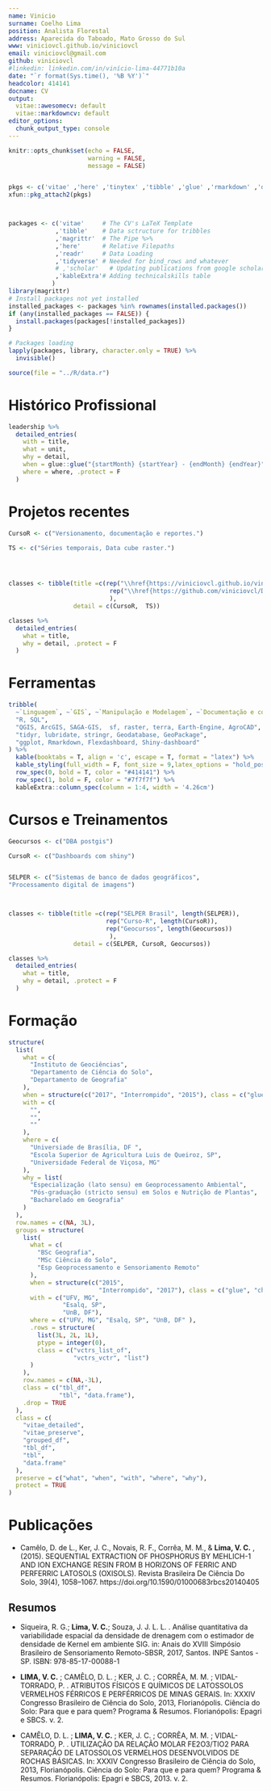 ```yaml
---
name: Vinicio
surname: Coelho Lima
position: Analista Florestal
address: Aparecida do Taboado, Mato Grosso do Sul
www: viniciovcl.github.io/viniciovcl
email: viniciovcl@gmail.com
github: viniciovcl
#linkedin: linkedin.com/in/vinício-lima-44771b10a
date: "`r format(Sys.time(), '%B %Y')`"
headcolor: 414141
docname: CV
output:
  vitae::awesomecv: default
  vitae::markdowncv: default
editor_options:
  chunk_output_type: console
---
```


```r
knitr::opts_chunk$set(echo = FALSE,
                      warning = FALSE,
                      message = FALSE)


pkgs <- c('vitae' ,'here' ,'tinytex' ,'tibble' ,'glue' ,'rmarkdown' ,'dplyr', 'readr' ,'yaml')
xfun::pkg_attach2(pkgs)



packages <- c('vitae'     # The CV's LaTeX Template
             ,'tibble'    # Data sctructure for tribbles
             ,'magrittr'  # The Pipe %>%
             ,'here'      # Relative Filepaths
             ,'readr'     # Data Loading
             ,'tidyverse' # Needed for bind_rows and whatever
             # ,'scholar'   # Updating publications from google scholar
             ,'kableExtra'# Adding technicalskills table
            )
library(magrittr)
# Install packages not yet installed
installed_packages <- packages %in% rownames(installed.packages())
if (any(installed_packages == FALSE)) {
  install.packages(packages[!installed_packages])
}

# Packages loading
lapply(packages, library, character.only = TRUE) %>%
  invisible()

source(file = "../R/data.r")

```


# Histórico Profissional


```r

leadership %>%
  detailed_entries(
    with = title,
    what = unit,
    why = detail,
    when = glue::glue("{startMonth} {startYear} - {endMonth} {endYear}",.na = ""),
    where = where, .protect = F
  )

```




# Projetos recentes


```r


CursoR <- c("Versionamento, documentação e reportes.")

TS <- c("Séries temporais, Data cube raster.")




classes <- tibble(title =c(rep("\\href{https://viniciovcl.github.io/viniciovcl/post/}{\\color{black}{Relatórios reprodutíveis}}", length(CursoR)),
                            rep("\\href{https://github.com/viniciovcl/Data-cube-raster/}{\\color{black}{Análise de imagens de satélite}}",length(TS))
                            ),
                  detail = c(CursoR,  TS))

classes %>%
  detailed_entries(
    what = title,
    why = detail, .protect = F
  )
```


<!-- \smallskip -->


# Ferramentas

<!-- \noindent\makebox[\linewidth]{\rule{\textwidth}{0.4pt}} -->

  <!-- \par\noindent\nobreak\vspace{-30pt}\rule{\textwidth}{1pt} -->

```r
tribble(
  ~`Linguagem`, ~`GIS`, ~`Manipulação e Modelagem`, ~`Documentação e comunicação`,
  "R, SQL",
  "QGIS, ArcGIS, SAGA-GIS,  sf, raster, terra, Earth-Engine, AgroCAD",
  "tidyr, lubridate, stringr, Geodatabase, GeoPackage",
  "ggplot, Rmarkdown, Flexdashboard, Shiny-dashboard"
) %>%
  kable(booktabs = T, align = 'c', escape = T, format = "latex") %>%
  kable_styling(full_width = F, font_size = 9,latex_options = "hold_position") %>%
  row_spec(0, bold = T, color = "#414141") %>%
  row_spec(1, bold = F, color = "#7f7f7f") %>%
  kableExtra::column_spec(column = 1:4, width = '4.26cm')
```

<!-- \smallskip -->


# Cursos e Treinamentos


```r

Geocursos <- c("DBA postgis")

CursoR <- c("Dashboards com shiny")


SELPER <- c("Sistemas de banco de dados geográficos",
"Processamento digital de imagens")



classes <- tibble(title =c(rep("SELPER Brasil", length(SELPER)),
                           rep("Curso-R", length(CursoR)),
                           rep("Geocursos", length(Geocursos)) 
                            ),
                  detail = c(SELPER, CursoR, Geocursos))

classes %>%
  detailed_entries(
    what = title,
    why = detail, .protect = F
  )
```



# Formação

```r
structure(
  list(
    what = c(
      "Instituto de Geociências",
      "Departamento de Ciência do Solo",
      "Departamento de Geografia"
    ),
    when = structure(c("2017", "Interrompido", "2015"), class = c("glue", "character")),
    with = c(
      "",
      "",
      ""
    ),
    where = c(
      "Universiade de Brasília, DF ",
      "Escola Superior de Agricultura Luis de Queiroz, SP",
      "Universidade Federal de Viçosa, MG"
    ),
    why = list(
      "Especialização (lato sensu) em Geoprocessamento Ambiental",
      "Pós-graduação (stricto sensu) em Solos e Nutrição de Plantas",
      "Bacharelado em Geografia"
    )
  ),
  row.names = c(NA, 3L),
  groups = structure(
    list(
      what = c(
        "BSc Geografia",
        "MSc Ciência do Solo",
        "Esp Geoprocessamento e Sensoriamento Remoto"
      ),
      when = structure(c("2015",
                         "Interrompido", "2017"), class = c("glue", "character")),
      with = c("UFV, MG",
               "Esalq, SP",
               "UnB, DF"),
      where = c("UFV, MG", "Esalq, SP", "UnB, DF" ),
      .rows = structure(
        list(3L, 2L, 1L),
        ptype = integer(0),
        class = c("vctrs_list_of",
                  "vctrs_vctr", "list")
      )
    ),
    row.names = c(NA,-3L),
    class = c("tbl_df",
              "tbl", "data.frame"),
    .drop = TRUE
  ),
  class = c(
    "vitae_detailed",
    "vitae_preserve",
    "grouped_df",
    "tbl_df",
    "tbl",
    "data.frame"
  ),
  preserve = c("what", "when", "with", "where", "why"),
  protect = TRUE
)

```



# Publicações

- Camêlo, D. de L., Ker, J. C., Novais, R. F., Corrêa, M. M., & **Lima, V. C.** , (2015). SEQUENTIAL EXTRACTION OF PHOSPHORUS BY MEHLICH-1 AND ION EXCHANGE RESIN FROM B HORIZONS OF FERRIC AND PERFERRIC LATOSOLS (OXISOLS). Revista Brasileira De Ciência Do Solo, 39(4), 1058–1067. https://doi.org/10.1590/01000683rbcs20140405

## Resumos

- Siqueira, R. G.; **Lima, V. C.**; Souza, J. J. L. L. . Análise quantitativa da variabilidade espacial da densidade de drenagem com o estimador de densidade de Kernel em ambiente SIG. in: Anais do XVIII Simpósio Brasileiro de Sensoriamento Remoto-SBSR, 2017, Santos. INPE Santos - SP. ISBN: 978-85-17-00088-1

- **LIMA, V. C.** ; CAMÊLO, D. L. ; KER, J. C. ; CORRÊA, M. M. ; VIDAL-TORRADO, P. . ATRIBUTOS FÍSICOS E QUÍMICOS DE LATOSSOLOS VERMELHOS FÉRRICOS E PERFÉRRICOS DE MINAS GERAIS. In: XXXIV Congresso Brasileiro de Ciência do Solo, 2013, Florianópolis. Ciência do Solo: Para que e para quem? Programa & Resumos. Florianópolis: Epagri e SBCS. v. 2.


- CAMÊLO, D. L. ; **LIMA, V. C.** ; KER, J. C. ; CORRÊA, M. M. ; VIDAL-TORRADO, P. . UTILIZAÇÃO DA RELAÇÃO MOLAR FE2O3/TIO2 PARA SEPARAÇÃO DE LATOSSOLOS VERMELHOS DESENVOLVIDOS DE ROCHAS BÁSICAS. In: XXXIV Congresso Brasileiro de Ciência do Solo, 2013, Florianópolis. Ciência do Solo: Para que e para quem? Programa & Resumos. Florianópolis: Epagri e SBCS, 2013. v. 2.


